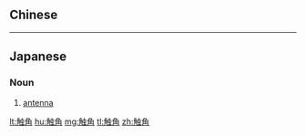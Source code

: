 {{also|觸角}}
==Chinese==
{{zh-see|觸角}}

----

==Japanese==
{{ja-kanjitab|しょく|k1=しょっ|かく|yomi=o}}

===Noun===
{{ja-noun|しょっかく|kyu=觸角}}

# [[antenna]] {{gloss|feeler organ on the head of an insect}}

[[lt:触角]]
[[hu:触角]]
[[mg:触角]]
[[tl:触角]]
[[zh:触角]]